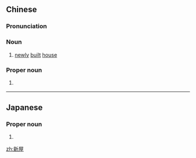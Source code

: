 ==Chinese==
{{zh-forms}}
{{wikipedia|lang=zh}}

===Pronunciation===
{{zh-pron
|m=xīnwū,er=y
|c=san1 uk1
|h=pfs=sîn-vuk
|mn=Sin-ok
|cat=n,pn
}}

===Noun===
{{zh-noun}}

# [[newly]] [[built]] [[house]]

===Proper noun===
{{zh-proper noun}}

# {{zh-div|區}} {{w|Xinwu District, Taoyuan|Xinwu District}} {{gloss|district in [[Taoyuan]] City, [[Taiwan]]}}

----

==Japanese==
{{ja-kanjitab|しん|や|yomi=j}}

===Proper noun===
{{ja-pos|proper|しんや}}

# {{surname|lang=ja|sort=しんや}}

[[zh:新屋]]